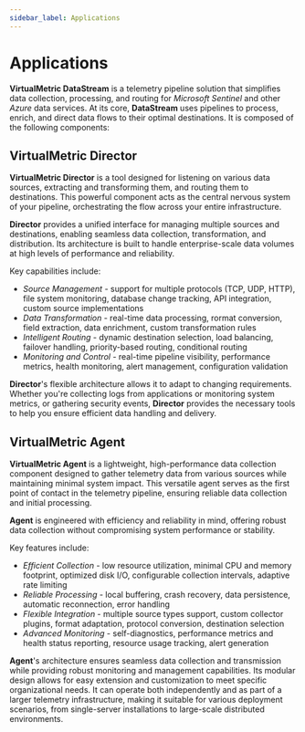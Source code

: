 ```yaml
---
sidebar_label: Applications
---
```


# Applications

**VirtualMetric DataStream** is a telemetry pipeline solution that simplifies data collection, processing, and routing for _Microsoft Sentinel_ and other _Azure_ data services. At its core, **DataStream** uses pipelines to process, enrich, and direct data flows to their optimal destinations. It is composed of the following components:

## VirtualMetric Director

**VirtualMetric Director** is a tool designed for listening on various data sources, extracting and transforming them, and routing them to destinations. This powerful component acts as the central nervous system of your pipeline, orchestrating the flow across your entire infrastructure.

**Director** provides a unified interface for managing multiple sources and destinations, enabling seamless data collection, transformation, and distribution. Its architecture is built to handle enterprise-scale data volumes at high levels of performance and reliability.

Key capabilities include:

* _Source Management_ - support for multiple protocols (TCP, UDP, HTTP), file system monitoring, database change tracking, API integration, custom source implementations
* _Data Transformation_ - real-time data processing, rormat conversion, field extraction, data enrichment, custom transformation rules
* _Intelligent Routing_ - dynamic destination selection, load balancing, failover handling, priority-based routing, conditional routing
* _Monitoring and Control_ - real-time pipeline visibility, performance metrics, health monitoring, alert management, configuration validation

**Director**'s flexible architecture allows it to adapt to changing requirements. Whether you're collecting logs from applications or monitoring system metrics, or gathering security events, **Director** provides the necessary tools to help you ensure efficient data handling and delivery.

## VirtualMetric Agent

**VirtualMetric Agent** is a lightweight, high-performance data collection component designed to gather telemetry data from various sources while maintaining minimal system impact. This versatile agent serves as the first point of contact in the telemetry pipeline, ensuring reliable data collection and initial processing.

**Agent** is engineered with efficiency and reliability in mind, offering robust data collection without compromising system performance or stability.

Key features include:

* _Efficient Collection_ - low resource utilization, minimal CPU and memory footprint, optimized disk I/O, configurable collection intervals, adaptive rate limiting
* _Reliable Processing_ - local buffering, crash recovery, data persistence, automatic reconnection, error handling
* _Flexible Integration_ - multiple source types support, custom collector plugins, format adaptation, protocol conversion, destination selection
* _Advanced Monitoring_ - self-diagnostics, performance metrics and health status reporting, resource usage tracking, alert generation

**Agent**'s architecture ensures seamless data collection and transmission while providing robust monitoring and management capabilities. Its modular design allows for easy extension and customization to meet specific organizational needs. It can operate both independently and as part of a larger telemetry infrastructure, making it suitable for various deployment scenarios, from single-server installations to large-scale distributed environments.
